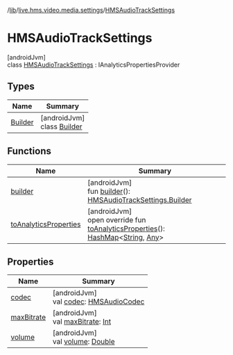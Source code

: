 /[lib](/api-reference/android/v2/home/content)/[live.hms.video.media.settings](../index)/[HMSAudioTrackSettings](index)

# HMSAudioTrackSettings

[androidJvm]\
class [HMSAudioTrackSettings](index) : IAnalyticsPropertiesProvider

## Types

| Name                      | Summary                                           |
| ------------------------- | ------------------------------------------------- |
| [Builder](-builder/index) | [androidJvm]<br />class [Builder](-builder/index) |

## Functions

| Name                                             | Summary                                                                                                                                                                                                                                                                                                                                               |
| ------------------------------------------------ | ----------------------------------------------------------------------------------------------------------------------------------------------------------------------------------------------------------------------------------------------------------------------------------------------------------------------------------------------------- |
| [builder](builder)                               | [androidJvm]<br />fun [builder](builder)(): [HMSAudioTrackSettings.Builder](-builder/index)                                                                                                                                                                                                                                                           |
| [toAnalyticsProperties](to-analytics-properties) | [androidJvm]<br />open override fun [toAnalyticsProperties](to-analytics-properties)(): [HashMap](https://kotlinlang.org/api/latest/jvm/stdlib/kotlin.collections/-hash-map/index.html)<[String](https://kotlinlang.org/api/latest/jvm/stdlib/kotlin/-string/index.html), [Any](https://kotlinlang.org/api/latest/jvm/stdlib/kotlin/-any/index.html)> |

## Properties

| Name                      | Summary                                                                                                                     |
| ------------------------- | --------------------------------------------------------------------------------------------------------------------------- |
| [codec](codec)            | [androidJvm]<br />val [codec](codec): [HMSAudioCodec](../../live.hms.video.media.codec/-h-m-s-audio-codec/index)            |
| [maxBitrate](max-bitrate) | [androidJvm]<br />val [maxBitrate](max-bitrate): [Int](https://kotlinlang.org/api/latest/jvm/stdlib/kotlin/-int/index.html) |
| [volume](volume)          | [androidJvm]<br />val [volume](volume): [Double](https://kotlinlang.org/api/latest/jvm/stdlib/kotlin/-double/index.html)    |
